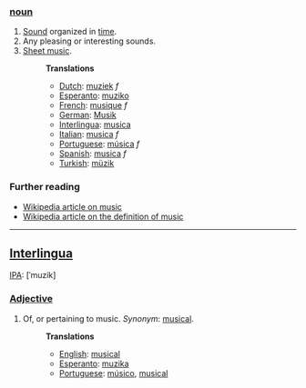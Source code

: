 ===[[noun]]===
# [[Sound]] organized in [[time]].
# Any pleasing or interesting sounds.
# [[Sheet music]].
#:'''Translations'''
#:*[[Dutch]]: [[muziek]] ''f''
#:*[[Esperanto]]: [[muziko]]
#:*[[French]]: [[musique]] ''f''
#:*[[German]]: [[Musik]]
#:*[[Interlingua]]: [[musica]]
#:*[[Italian]]: [[musica]] ''f''
#:*[[Portuguese]]: [[música]] ''f''
#:*[[Spanish]]: [[musica]] ''f''
#:*[[Turkish]]: [[müzik]] 

=== Further reading ===

* [[w:music|Wikipedia article on music]]
* [[w:definition of music|Wikipedia article on the definition of music]]

----
==[[Interlingua]]==
[[IPA]]: [ˈmuzik]
===[[Adjective]]===
# Of, or pertaining to music. ''Synonym'': [[musical]].
#:'''Translations'''
#:*[[English]]: [[musical]]
#:*[[Esperanto]]: [[muzika]]
#:*[[Portuguese]]: [[músico]], [[musical]]